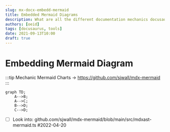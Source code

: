 ```yaml
---
slug: mx-docx-embedd-mermaid
title: Embedded Mermaid Diagrams
description: What are all the different documentation mechanics docusaurus exposes?
authors: [oeid]
tags: [docusaurus, tools]
date: 2021-09-13T10:00
draft: true
---
```


# Embedding Mermaid Diagram

:::tip Mechanic 
Mermaid Charts -> https://github.com/sjwall/mdx-mermaid
:::

```mermaid
graph TD;
    A-->B;
    A-->C;
    B-->D;
    C-->D;
```



* [ ] Look into: github.com/sjwall/mdx-mermaid/blob/main/src/mdxast-mermaid.ts #2022-04-20